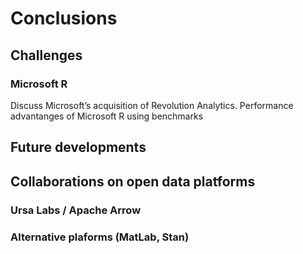 # Conclusions

## Challenges

### Microsoft R
      
Discuss Microsoft's acquisition of Revolution Analytics. 
Performance advantanges of Microsoft R using benchmarks
      
## Future developments
  
## Collaborations on open data platforms
### Ursa Labs / Apache Arrow
### Alternative plaforms (MatLab, Stan)